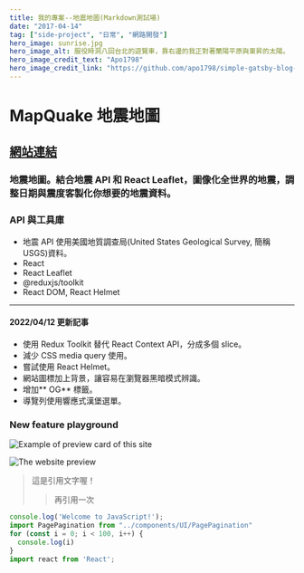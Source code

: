 ```yaml
---
title: 我的專案--地震地圖(Markdown測試場)
date: "2017-04-14"
tag: ["side-project", "日常", "網路開發"]
hero_image: sunrise.jpg
hero_image_alt: 服役時洞八回台北的遊覽車，靠右邊的我正對著蘭陽平原與東昇的太陽。
hero_image_credit_text: "Apo1798"
hero_image_credit_link: "https://github.com/apo1798/simple-gatsby-blog-initial"
---
```


# MapQuake 地震地圖

## [網站連結](https://apo1798.github.io/map-quake/)

### 地震地圖。結合地震 API 和 React Leaflet，圖像化全世界的地震，調整日期與震度客製化你想要的地震資料。

### API 與工具庫

- 地震 API 使用美國地質調查局(United States Geological Survey, 簡稱 USGS)資料。
- React
- React Leaflet
- @reduxjs/toolkit
- React DOM, React Helmet

---

#### 2022/04/12 更新記事

- 使用 Redux Toolkit 替代 React Context API，分成多個 slice。
- 減少 CSS media query 使用。
- 嘗試使用 React Helmet。
- 網站圖標加上背景，讓容易在瀏覽器黑暗模式辨識。
- 增加** OG** 標籤。
- 導覽列使用響應式漢堡選單。

### New feature playground

![Example of preview card of this site](./og_display.png "This is the title of this image.")

![The website preview](./website.png "The entrance page")

> 這是引用文字喔！
>
> > 再引用一次

```JavaScript
console.log('Welcome to JavaScript!');
import PagePagination from "../components/UI/PagePagination"
for (const i = 0; i < 100, i++) {
  console.log(i)
}
import react from 'React';
```
